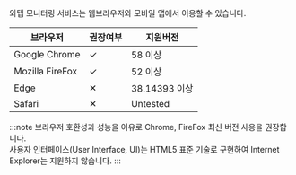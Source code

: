 와탭 모니터링 서비스는 웹브라우저와 모바일 앱에서 이용할 수 있습니다.

|브라우저|권장여부|지원버전|
|-----|-----|-----|
|Google Chrome|✓|58 이상|
|Mozilla FireFox|✓|52 이상|
|Edge|✕|38.14393 이상|
|Safari|✕|Untested|

:::note
브라우저 호환성과 성능을 이유로 Chrome, FireFox 최신 버전 사용을 권장합니다. <br/>
사용자 인터페이스(User Interface, UI)는 HTML5 표준 기술로 구현하여 Internet Explorer는 지원하지 않습니다.
:::